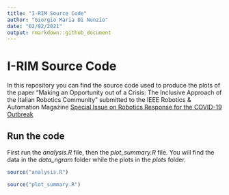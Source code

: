 ```yaml
---
title: "I-RIM Source Code"
author: "Giorgio Maria Di Nunzio"
date: "02/02/2021"
output: rmarkdown::github_document
---
```


# I-RIM Source Code

In this repository you can find the source code used to produce the plots of the paper "Making an Opportunity out of a Crisis: The Inclusive Approach of the Italian Robotics Community" submitted to the IEEE Robotics & Automation Magazine [Special Issue on Robotics Response for the COVID-19 Outbreak]( https://ieeexplore.ieee.org/document/9113353)

## Run the code

First run the *analysis.R* file, then the *plot_summary.R* file. You will find the data in the *data_ngram* folder while the plots in the *plots* folder.

```r

source("analysis.R")

source("plot_summary.R")

```
